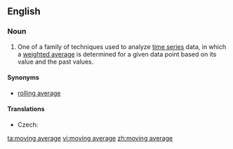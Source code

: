 ==English==
{{wikipedia}}
===Noun===
{{en-noun|head=[[moving]] [[average]]}}

# {{context|statistics|lang=en}} One of a family of techniques used to analyze [[time series]] data, in which a [[weighted average]] is determined for a given data point based on its value and the past values.

====Synonyms====
* [[rolling average]]

====Translations====
{{trans-top|statistical technique}}
* Czech: {{t-|cs|klouzavý průměr|m}}
{{trans-mid}}
{{trans-bottom}}

[[ta:moving average]]
[[vi:moving average]]
[[zh:moving average]]